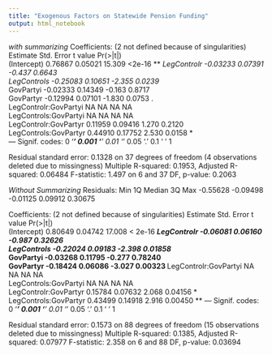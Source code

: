 ```yaml
---
title: "Exogenous Factors on Statewide Pension Funding"
output: html_notebook
---
```


*with summarizing*
Coefficients: (2 not defined because of singularities)
                      Estimate Std. Error t value Pr(>|t|)    
(Intercept)            0.76867    0.05021  15.309   <2e-16 ***
LegControlr           -0.03233    0.07391  -0.437   0.6643    
LegControls           -0.25083    0.10651  -2.355   0.0239 *  
GovPartyi             -0.02333    0.14349  -0.163   0.8717    
GovPartyr             -0.12994    0.07101  -1.830   0.0753 .  
LegControlr:GovPartyi       NA         NA      NA       NA    
LegControls:GovPartyi       NA         NA      NA       NA    
LegControlr:GovPartyr  0.11959    0.09416   1.270   0.2120    
LegControls:GovPartyr  0.44910    0.17752   2.530   0.0158 *  
---
Signif. codes:  0 ‘***’ 0.001 ‘**’ 0.01 ‘*’ 0.05 ‘.’ 0.1 ‘ ’ 1

Residual standard error: 0.1328 on 37 degrees of freedom
  (4 observations deleted due to missingness)
Multiple R-squared:  0.1953,	Adjusted R-squared:  0.06484 
F-statistic: 1.497 on 6 and 37 DF,  p-value: 0.2063

*Without Summarizing* 
Residuals:
     Min       1Q   Median       3Q      Max 
-0.55628 -0.09498 -0.01125  0.09912  0.30675 

Coefficients: (2 not defined because of singularities)
                      Estimate Std. Error t value Pr(>|t|)    
(Intercept)            0.80649    0.04742  17.008  < 2e-16 ***
LegControlr           -0.06081    0.06160  -0.987  0.32626    
LegControls           -0.22024    0.09183  -2.398  0.01858 *  
GovPartyi             -0.03268    0.11795  -0.277  0.78240    
GovPartyr             -0.18424    0.06086  -3.027  0.00323 ** 
LegControlr:GovPartyi       NA         NA      NA       NA    
LegControls:GovPartyi       NA         NA      NA       NA    
LegControlr:GovPartyr  0.15784    0.07632   2.068  0.04156 *  
LegControls:GovPartyr  0.43499    0.14918   2.916  0.00450 ** 
---
Signif. codes:  0 ‘***’ 0.001 ‘**’ 0.01 ‘*’ 0.05 ‘.’ 0.1 ‘ ’ 1

Residual standard error: 0.1573 on 88 degrees of freedom
  (15 observations deleted due to missingness)
Multiple R-squared:  0.1385,	Adjusted R-squared:  0.07977 
F-statistic: 2.358 on 6 and 88 DF,  p-value: 0.03694






